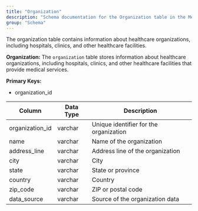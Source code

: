 ```yaml
---
title: "Organization"
description: "Schema documentation for the Organization table in the Metriport data model"
group: "Schema"
---
```


The organization table contains information about healthcare organizations, including hospitals, clinics, and other healthcare facilities.

**Organization:**
The `organization` table stores information about healthcare organizations, including hospitals, clinics, and other healthcare facilities that provide medical services.

**Primary Keys:**
* organization_id

| Column | Data Type | Description |
| ------ | --------- | ----------- |
| organization_id | varchar | Unique identifier for the organization |
| name | varchar | Name of the organization |
| address_line | varchar | Address line of the organization |
| city | varchar | City |
| state | varchar | State or province |
| country | varchar | Country |
| zip_code | varchar | ZIP or postal code |
| data_source | varchar | Source of the organization data |
